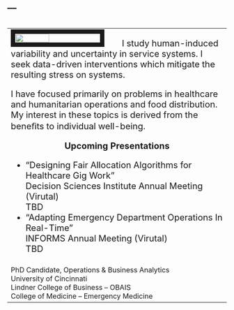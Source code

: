 ---
---
<link rel="stylesheet" href="styles.css" type="text/css">


<div style="overflow-x:auto;">
<table class="unstyledTable" style = "width:100%; align:center" >
<tbody>
<tr>
  <td style="align:left">
    <img src="images/Rea, David 5.jpg" style="width:40%; border:10px    solid; margin-right: 40px" align="left">
    <text style="align:right; font-size:20px">
    <p>
    I study human-induced variability and uncertainty in service systems. I
seek data-driven interventions which mitigate the resulting stress on systems. 
    </p>
    <p>  
I have focused primarily on problems in healthcare and humanitarian operations and food distribution. My interest in these topics is derived from the beneﬁts to individual well-being.
    </p>
    <p>  
<center><strong>Upcoming Presentations</strong></center>

  <ul>
    <li>"Designing Fair Allocation Algorithms for Healthcare Gig Work"</br> 
    Decision Sciences Institute Annual Meeting (Virutal) </br>
    TBD </li>
    <li>"Adapting Emergency Department Operations In Real-Time"</br> 
    INFORMS Annual Meeting (Virutal) </br>
    TBD 
    </li>
  </ul>
  </p>
  </text>
  </td>
</tr>
<tr>
<td> <text style = "font-size = 16px">
PhD Candidate, Operations & Business Analytics<br/> 
  University of Cincinnati  <br/>
  Lindner College of Business – OBAIS  <br/>
  College of Medicine – Emergency Medicine <br/></td>
</text>
</tr>
</tbody>
</table>
</div>
